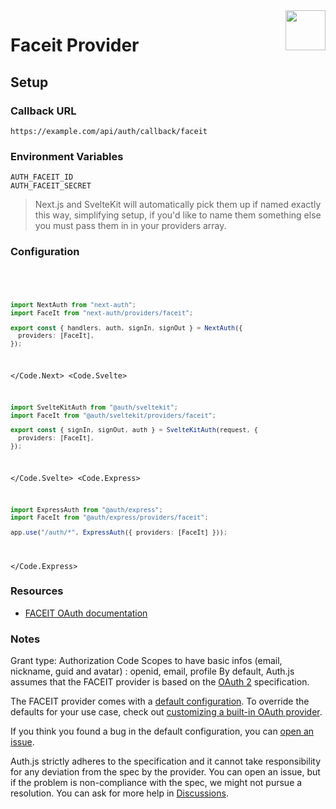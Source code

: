 
<img align="right" src="/img/providers/faceit.svg" height="64" width="64" />

# Faceit Provider

## Setup

### Callback URL

```
https://example.com/api/auth/callback/faceit
```

### Environment Variables

```
AUTH_FACEIT_ID
AUTH_FACEIT_SECRET
```

> Next.js and SvelteKit will automatically pick them up if named exactly this way, simplifying
> setup, if you'd like to name them something else you must pass them in in your providers array.

### Configuration

<Code>
  <Code.Next>

```ts filename="/auth.ts"
import NextAuth from "next-auth";
import FaceIt from "next-auth/providers/faceit";

export const { handlers, auth, signIn, signOut } = NextAuth({
  providers: [FaceIt],
});
```

  </Code.Next>
  <Code.Svelte>

```ts filename="/auth.ts"
import SvelteKitAuth from "@auth/sveltekit";
import FaceIt from "@auth/sveltekit/providers/faceit";

export const { signIn, signOut, auth } = SvelteKitAuth(request, {
  providers: [FaceIt],
});
```

  </Code.Svelte>
  <Code.Express>

```ts filename="/src/app.ts"
import ExpressAuth from "@auth/express";
import FaceIt from "@auth/express/providers/faceit";

app.use("/auth/*", ExpressAuth({ providers: [FaceIt] }));
```

  </Code.Express>
</Code>

### Resources

- [FACEIT OAuth documentation](https://cdn.faceit.com/third_party/docs/FACEIT_Connect_3.0.pdf)

### Notes

Grant type: Authorization Code
Scopes to have basic infos (email, nickname, guid and avatar) : openid, email, profile
By default, Auth.js assumes that the FACEIT provider is
based on the [OAuth 2](https://www.rfc-editor.org/rfc/rfc6749.html) specification.

<Callout>

The FACEIT provider comes with a [default configuration](https://github.com/nextauthjs/next-auth/blob/main/packages/core/src/providers/faceit.ts).
To override the defaults for your use case, check out [customizing a built-in OAuth provider](https://authjs.dev/guides/providers/custom-provider#override-default-options).

</Callout>

If you think you found a bug in the default configuration, you can [open an issue](https://authjs.dev/new/provider-issue).

Auth.js strictly adheres to the specification and it cannot take responsibility for any deviation from
the spec by the provider. You can open an issue, but if the problem is non-compliance with the spec,
we might not pursue a resolution. You can ask for more help in [Discussions](https://authjs.dev/new/github-discussions).
